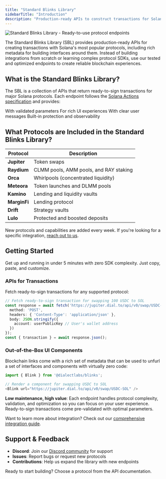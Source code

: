 ```yaml
---
title: "Standard Blinks Library"
sidebarTitle: "Introduction"
description: "Production-ready APIs to construct transactions for Solana's top protocols. Instantly bring on-chain experiences into your app today."
---
```


<img src="https://res.cloudinary.com/dnxjhra4h/image/upload/f_auto,q_auto/v1750961824/dialect-docs/standard-blinks-library-landing.png" alt="Standard Blinks Library - Ready-to-use protocol endpoints" />

The Standard Blinks Library (SBL) provides production-ready APIs for creating transactions with Solana's most popular protocols, including rich metadata for building interfaces around them. Instead of building integrations from scratch or learning complex protocol SDKs, use our tested and optimized endpoints to create reliable blockchain experiences.


## What is the Standard Blinks Library?

The SBL is a collection of APIs that return ready-to-sign transactions for major Solana protocols. Each endpoint follows the [Solana Actions specification](https://solana.com/docs/advanced/actions) and provides:

<CardGroup cols={2}>
  <Card title="APIs for Ready-to-Sign Transactions" icon="code">
    With validated parameters
  </Card>
  <Card title="Optimized Metadata" icon="sparkles">
    For rich UI experiences
  </Card>
  <Card title="Error Handling" icon="exclamation-triangle">
    With clear user messages
  </Card>
  <Card title="Rate Limiting & Monitoring" icon="gauge">
    Built-in protection and observability
  </Card>
</CardGroup>


## What Protocols are Included in the Standard Blinks Library?

| Protocol | Description |
|----------|-------------|
| **Jupiter** | Token swaps |
| **Raydium** | CLMM pools, AMM pools, and RAY staking |
| **Orca** | Whirlpools (concentrated liquidity) |
| **Meteora** | Token launches and DLMM pools |
| **Kamino** | Lending and liquidity vaults |
| **MarginFi** | Lending protocol |
| **Drift** | Strategy vaults |
| **Lulo** | Protected and boosted deposits |

New protocols and capabilities are added every week. If you're looking for a specific integration, [reach out to us](https://form.typeform.com/to/WlSWtZDY).


## Getting Started

Get up and running in under 5 minutes with zero SDK complexity. Just copy, paste, and customize.

### APIs for Transactions

Fetch ready-to-sign transactions for any supported protocol:

```typescript
// Fetch ready-to-sign transaction for swapping 100 USDC to SOL
const response = await fetch('https://jupiter.dial.to/api/v0/swap/USDC-SOL/100', {
  method: 'POST',
  headers: { 'Content-Type': 'application/json' },
  body: JSON.stringify({ 
    account: userPublicKey // User's wallet address
  })
});
const { transaction } = await response.json();
```

### Out-of-the-Box UI Components

Blockchain links come with a rich set of metadata that can be used to unfurl a set of interfaces and components with virtually zero code:

```typescript
import { Blink } from '@dialectlabs/blinks';

// Render a component for swapping USDC to SOL
<Blink url="https://jupiter.dial.to/api/v0/swap/USDC-SOL" />
```

**Low maintenance, high value**: Each endpoint handles protocol complexity, validation, and optimization so you can focus on your user experience. Ready-to-sign transactions come pre-validated with optimal parameters.

Want to learn more about integration? Check out our [comprehensive integration guide](/blinks/blinks-client).

## Support & Feedback

- **Discord**: Join our [Discord community](https://discord.gg/saydialect) for support
- **Issues**: Report bugs or request new protocols
- **Contributions**: Help us expand the library with new endpoints

Ready to start building? Choose a protocol from the API documentation.